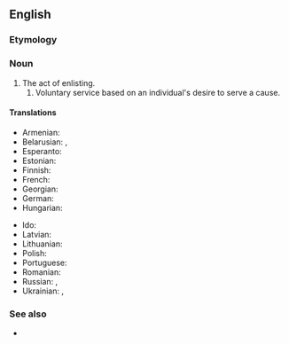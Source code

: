 ==English==

===Etymology===
{{suffix|en|enlist|ment}}

===Noun===
{{en-noun|~}}

# The act of enlisting.
## Voluntary service based on an individual's desire to serve a cause.

====Translations====
{{trans-top|voluntary service}}
* Armenian: {{t-needed|hy}}
* Belarusian: {{t|be|вербава́нне|n}}, {{t|be|вярбо́ўка|f}}
* Esperanto: {{t-needed|eo}}
* Estonian: {{t-needed|et}}
* Finnish: {{t|fi|värväytyminen}}
* French: {{t+|fr|enrôlement|m}}
* Georgian: {{t-needed|ka}}
* German: {{t|de|Freiwilligenmeldung|f}}
* Hungarian: {{t-needed|hu}}
{{trans-mid}}
* Ido: {{t|io|rekrut-ado}}
* Latvian: {{t-needed|lv}}
* Lithuanian: {{t-needed|lt}}
* Polish: {{t|pl|werbunek|m}}
* Portuguese: {{t+|pt|alistamento|m}}
* Romanian: {{t+|ro|înrolare|f}}
* Russian: {{t+|ru|вербо́вка|f}}, {{t+|ru|зачисле́ние|n}}
* Ukrainian: {{t|uk|вербува́ння|n}}, {{t|uk|вербу́нок|m}}
{{trans-bottom}}

===See also===
* {{l|en|enlist}}